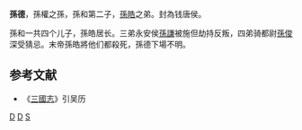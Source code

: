 '''孫德'''，孫權之孫，孫和第二子，[[孫皓|孫皓]]之弟。封為钱唐侯。

孫和一共四个儿子，孫皓居长。三弟永安侯[[孫謙|孫謙]]被施但劫持反叛，四弟骑都尉[[孙俊_(三国)|孫俊]]深受猜忌。末帝孫皓將他们都殺死，孫德下場不明。

==参考文献==
*《[[三國志|三國志]]》引吴历

[[Category:東吳宗室|D]]
[[Category:孫姓|D]]
[[Category:东吴列侯|S]]